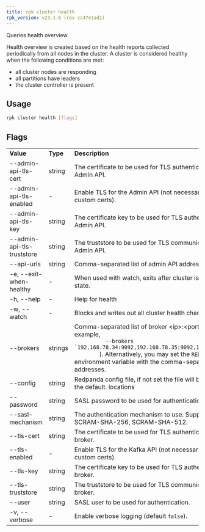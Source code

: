 ```yaml
---
title: rpk cluster health
rpk_version: v23.1.6 (rev cc47e1ad1)
---
```


<head>
  <meta name="title" content="rpk cluster health | Redpanda Docs" />
  <meta name="description" content="rpk cluster health" />
  <link rel="canonical" href="https://docs.redpanda.com/docs/reference/rpk/rpk-cluster/rpk-cluster-health/" />
</head>

Queries health overview.

Health overview is created based on the health reports collected periodically
from all nodes in the cluster. A cluster is considered healthy when the
following conditions are met:

- all cluster nodes are responding
- all partitions have leaders
- the cluster controller is present

## Usage

```bash
rpk cluster health [flags]
```

## Flags

<table>
  <tbody>
    <tr>
      <td>
        <strong>Value</strong>
      </td>
      <td>
        <strong>Type</strong>
      </td>
      <td>
        <strong>Description</strong>
      </td>
    </tr>
    <tr>
      <td>--admin-api-tls-cert</td>
      <td>string</td>
      <td>
        The certificate to be used for TLS authentication with the Admin API.
      </td>
    </tr>
    <tr>
      <td>--admin-api-tls-enabled</td>
      <td>-</td>
      <td>
        Enable TLS for the Admin API (not necessary if specifying custom certs).
      </td>
    </tr>
    <tr>
      <td>--admin-api-tls-key</td>
      <td>string</td>
      <td>
        The certificate key to be used for TLS authentication with the Admin
        API.
      </td>
    </tr>
    <tr>
      <td>--admin-api-tls-truststore</td>
      <td>string</td>
      <td>
        The truststore to be used for TLS communication with the Admin API.
      </td>
    </tr>
    <tr>
      <td>--api-urls</td>
      <td>string</td>
      <td> Comma-separated list of admin API addresses (&lt;ip&gt;:&lt;port&gt;</td>
    </tr>
    <tr>
      <td>-e, --exit-when-healthy</td>
      <td>-</td>
      <td>
        When used with watch, exits after cluster is back in healthy state.
      </td>
    </tr>
    <tr>
      <td>-h, --help</td>
      <td>-</td>
      <td> Help for health</td>
    </tr>
    <tr>
      <td>-w, --watch</td>
      <td>-</td>
      <td>Blocks and writes out all cluster health changes.</td>
    </tr>
    <tr>
      <td>--brokers</td>
      <td>strings</td>
      <td>
        Comma-separated list of broker &lt;ip&gt;:&lt;port&gt; pairs (for example,
        <code>
          --brokers `192.168.78.34:9092,192.168.78.35:9092,192.179.23.54:9092`
        </code>
        ). Alternatively, you may set the <code>REDPANDA_BROKERS</code>
        environment variable with the comma-separated list of broker addresses.
      </td>
    </tr>
    <tr>
      <td>--config</td>
      <td>string</td>
      <td>
        Redpanda config file, if not set the file will be searched for in the
        default. locations
      </td>
    </tr>
    <tr>
      <td>--password</td>
      <td>string</td>
      <td>SASL password to be used for authentication.</td>
    </tr>
    <tr>
      <td>--sasl-mechanism</td>
      <td>string</td>
      <td>
        The authentication mechanism to use. Supported values: SCRAM-SHA-256,
        SCRAM-SHA-512.
      </td>
    </tr>
    <tr>
      <td>--tls-cert</td>
      <td>string</td>
      <td>
        The certificate to be used for TLS authentication with the broker.
      </td>
    </tr>
    <tr>
      <td>--tls-enabled</td>
      <td>-</td>
      <td>
        Enable TLS for the Kafka API (not necessary if specifying custom certs).
      </td>
    </tr>
    <tr>
      <td>--tls-key</td>
      <td>string</td>
      <td>
        The certificate key to be used for TLS authentication with the broker.
      </td>
    </tr>
    <tr>
      <td>--tls-truststore</td>
      <td>string</td>
      <td>The truststore to be used for TLS communication with the broker.</td>
    </tr>
    <tr>
      <td>--user</td>
      <td>string</td>
      <td>SASL user to be used for authentication.</td>
    </tr>
    <tr>
      <td>-v, --verbose</td>
      <td>-</td>
      <td>
        Enable verbose logging (default <code>false</code>).
      </td>
    </tr>
  </tbody>
</table>
